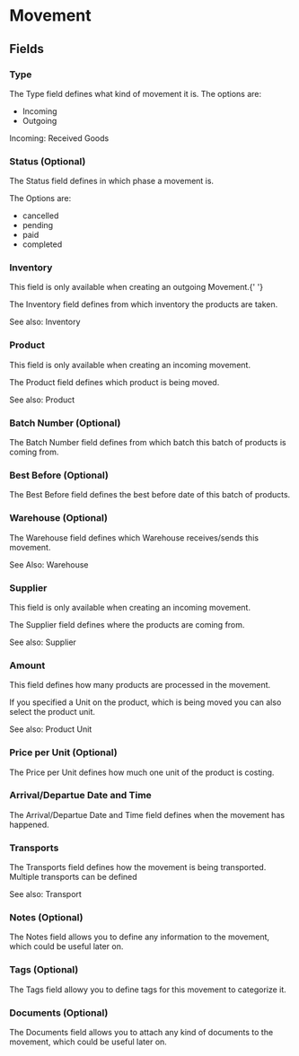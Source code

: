 
# Movement

## Fields

### Type

The Type field defines what kind of movement it is. The options are:

- Incoming
- Outgoing

Incoming: Received Goods

### Status (Optional)

The Status field defines in which phase a movement is.

The Options are:

- cancelled
- pending
- paid
- completed

### Inventory

<Secondary>
  This field is only available when creating an outgoing Movement.{' '}
</Secondary>

The Inventory field defines from which inventory the products are taken.

See also: <Link href="/main-entities/inventory">Inventory</Link>

### Product

This field is only available when creating an incoming movement.

The Product field defines which product is being moved.

See also: <Link href="/main-entities/product">Product</Link>

### Batch Number (Optional)

The Batch Number field defines from which batch this batch of products is coming from.

### Best Before (Optional)

The Best Before field defines the best before date of this batch of products.

### Warehouse (Optional)

The Warehouse field defines which Warehouse receives/sends this movement.

See Also: <Link href="/main-entities/warehouse">Warehouse</Link>

### Supplier

<Secondary>
  This field is only available when creating an incoming movement.
</Secondary>

The Supplier field defines where the products are coming from.

See also: <Link href="/main-entities/supplier">Supplier</Link>

### Amount

This field defines how many products are processed in the movement.

If you specified a Unit on the product, which is being moved you can also select the product unit.

See also: <Link href="/secondary-entities/product-unit">Product Unit</Link>

### Price per Unit (Optional)

The Price per Unit defines how much one unit of the product is costing.

### Arrival/Departue Date and Time

The Arrival/Departue Date and Time field defines when the movement has happened.

### Transports

The Transports field defines how the movement is being transported. Multiple transports can be defined

See also: <Link href="/secondary-entities/transport">Transport</Link>

### Notes (Optional)

The Notes field allows you to define any information to the movement, which could be useful later on.

### Tags (Optional)

The Tags field allowy you to define tags for this movement to categorize it.

### Documents (Optional)

The Documents field allows you to attach any kind of documents to the movement, which could be useful later on.

